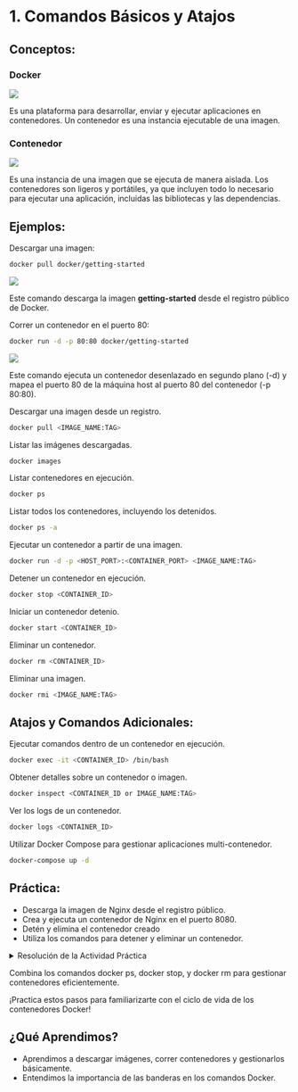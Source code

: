 # 1. Comandos Básicos y Atajos

## Conceptos:

::: justify

::: center
### Docker

![](images/docker_image.png)
:::

Es una plataforma para desarrollar, enviar y ejecutar aplicaciones en contenedores. Un contenedor es una instancia ejecutable de una imagen.

::: center
### Contenedor

![](images/docker_container.png)
:::

Es una instancia de una imagen que se ejecuta de manera aislada. Los contenedores son ligeros y portátiles, ya que incluyen todo lo necesario para ejecutar una aplicación, incluidas las bibliotecas y las dependencias.

:::

## Ejemplos:

::: justify
Descargar una imagen:

``` bash
docker pull docker/getting-started
```
::: center
![](images/paste-2.png)
:::

Este comando descarga la imagen **getting-started** desde el registro público de Docker.

Correr un contenedor en el puerto 80:

``` bash
docker run -d -p 80:80 docker/getting-started
```

::: center
![](images/paste-1.png)
:::

Este comando ejecuta un contenedor desenlazado en segundo plano (-d) y mapea el puerto 80 de la máquina host al puerto 80 del contenedor (-p 80:80).

Descargar una imagen desde un registro.

``` bash
docker pull <IMAGE_NAME:TAG>
```
Listar las imágenes descargadas.

``` bash
docker images
```
Listar contenedores en ejecución.

``` bash
docker ps
```
Listar todos los contenedores, incluyendo los detenidos.

``` bash
docker ps -a
```
Ejecutar un contenedor a partir de una imagen.

``` bash
docker run -d -p <HOST_PORT>:<CONTAINER_PORT> <IMAGE_NAME:TAG>
```
Detener un contenedor en ejecución.

``` bash
docker stop <CONTAINER_ID>
```
Iniciar un contenedor detenio.

``` bash
docker start <CONTAINER_ID>
```
Eliminar un contenedor.

``` bash
docker rm <CONTAINER_ID>
```
Eliminar una imagen.

``` bash
docker rmi <IMAGE_NAME:TAG>
```
## Atajos y Comandos Adicionales:

Ejecutar comandos dentro de un contenedor en ejecución.

``` bash
docker exec -it <CONTAINER_ID> /bin/bash
```
Obtener detalles sobre un contenedor o imagen.

``` bash
docker inspect <CONTAINER_ID or IMAGE_NAME:TAG>
```
Ver los logs de un contenedor.

``` bash
docker logs <CONTAINER_ID>
```
Utilizar Docker Compose para gestionar aplicaciones multi-contenedor.

``` bash
docker-compose up -d
```

## Práctica:

- Descarga la imagen de Nginx desde el registro público.
- Crea y ejecuta un contenedor de Nginx en el puerto 8080.
- Detén y elimina el contenedor creado
- Utiliza los comandos para detener y eliminar un contenedor.
:::


<details>
<summary>Resolución de la Actividad Práctica</summary>

1. Abre tu terminal o línea de comandos.
2. Descarga la imagen de Nginx desde el registro público de Docker:

```bash
docker pull nginx
```
3. Crea y ejecuta un contenedor de Nginx en el puerto 8080:

``` bash
docker run -d -p 8080:80 nginx
```
Elige un puerto en tu máquina local (por ejemplo, 8080) para mapearlo al puerto 80 del contenedor.

4. Verifica que el contenedor esté en ejecución:

``` bash
docker ps
```
5. Si el contenedor está en ejecución, detenlo utilizando el siguiente comando:

``` bash
docker stop <CONTAINER_ID>
```
Reemplaza `<CONTAINER_ID>` con el ID real del contenedor que obtuviste en el paso anterior.

6. Elimina el contenedor detenido:

``` bash
docker rm <CONTAINER_ID>
```
Reemplaza `<CONTAINER_ID>` con el ID real del contenedor.


</details>

::: callout-tip
Combina los comandos docker ps, docker stop, y docker rm para gestionar contenedores eficientemente. 

¡Practica estos pasos para familiarizarte con el ciclo de vida de los contenedores Docker!
:::

## ¿Qué Aprendimos?

::: justify
-   Aprendimos a descargar imágenes, correr contenedores y gestionarlos básicamente.
-   Entendimos la importancia de las banderas en los comandos Docker.
:::